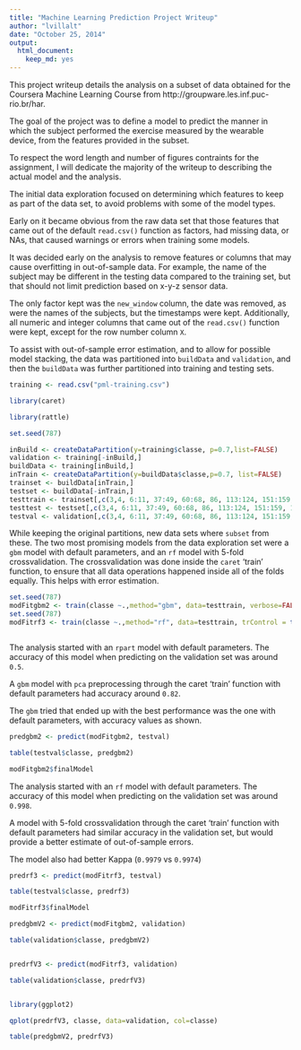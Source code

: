 ```yaml
---
title: "Machine Learning Prediction Project Writeup"
author: "lvillalt"
date: "October 25, 2014"
output:
  html_document:
    keep_md: yes
---
```


This project writeup details the analysis on a subset of data obtained for the Coursera Machine Learning Course from  http://groupware.les.inf.puc-rio.br/har.

The goal of the project was to define a model to predict the manner in which the subject performed the exercise measured by the wearable device, from the features provided in the subset.

To respect the word length and number of figures contraints for the assignment, I will dedicate the majority of the writeup to describing the actual model and the analysis.

The initial data exploration focused on determining which features to keep as part of the data set, to avoid problems with some of the model types.

Early on it became obvious from the raw data set that those features that came out of the default `read.csv()` function as factors, had missing data, or NAs, that caused warnings or errors when training some models.

It was decided early on the analysis to remove features or columns that may cause overfitting in out-of-sample data. For example, the name of the subject may be different in the testing data compared to the training set, but that should not limit prediction based on x-y-z sensor data.

The only factor kept was the `new_window` column, the date was removed, as were the names of the subjects, but the timestamps were kept. Additionally, all numeric and integer columns that came out of the `read.csv()` function were kept, except for the row number column `X`. 

To assist with out-of-sample error estimation, and to allow for possible model stacking, the data was partitioned into `buildData` and `validation`, and then the `buildData` was further partitioned into training and testing sets.


```r
training <- read.csv("pml-training.csv")

library(caret)

library(rattle)

set.seed(787)

inBuild <- createDataPartition(y=training$classe, p=0.7,list=FALSE)
validation <- training[-inBuild,]
buildData <- training[inBuild,]
inTrain <- createDataPartition(y=buildData$classe,p=0.7, list=FALSE)
trainset <- buildData[inTrain,]
testset <- buildData[-inTrain,]
testtrain <- trainset[,c(3,4, 6:11, 37:49, 60:68, 86, 113:124, 151:159, 160)]
testtest <- testset[,c(3,4, 6:11, 37:49, 60:68, 86, 113:124, 151:159, 160)]
testval <- validation[,c(3,4, 6:11, 37:49, 60:68, 86, 113:124, 151:159, 160)]


```

While keeping the original partitions, new data sets where `subset` from these. The two most promising models from the data exploration set were a `gbm` model with default parameters, and an `rf` model with 5-fold crossvalidation. The crossvalidation was done inside the `caret` 'train' function, to ensure that all data operations happened inside all of the folds equally. This helps with error estimation.


```r
set.seed(787)
modFitgbm2 <- train(classe ~.,method="gbm", data=testtrain, verbose=FALSE)
set.seed(787)
modFitrf3 <- train(classe ~.,method="rf", data=testtrain, trControl = trainControl(method="cv"),number=5)



```

The analysis started with an `rpart` model with default parameters. The accuracy of this model when predicting on the validation set was around `0.5`. 

A `gbm` model with `pca` preprocessing through the caret 'train' function with default parameters had accuracy around `0.82`.

The `gbm` tried that ended up with the best performance was the one with default parameters, with accuracy values as shown.


```r
predgbm2 <- predict(modFitgbm2, testval)

table(testval$classe, predgbm2)

modFitgbm2$finalModel

```

The analysis started with an `rf` model with default parameters. The accuracy of this model when predicting on the validation set was around `0.998`. 

A model with 5-fold crossvalidation through the caret 'train' function with default parameters had similar accuracy in the validation set, but would provide a better estimate of out-of-sample errors.

The model also had better Kappa (`0.9979` vs `0.9974`)


```r

predrf3 <- predict(modFitrf3, testval)

table(testval$classe, predrf3)

modFitrf3$finalModel

```


```r

predgbmV2 <- predict(modFitgbm2, validation)

table(validation$classe, predgbmV2)



```




```r

predrfV3 <- predict(modFitrf3, validation)

table(validation$classe, predrfV3)



```


```r

library(ggplot2)

qplot(predrfV3, classe, data=validation, col=classe)


```



```r


table(predgbmV2, predrfV3)



```

